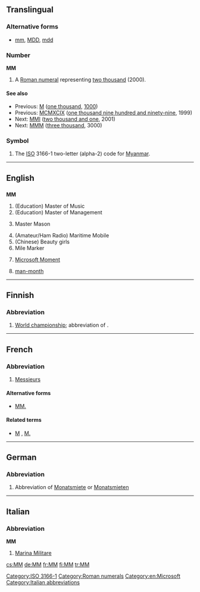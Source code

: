 {{also|mm|Mm|mm.|.mm|m.m.|m-m|M&M}}
==Translingual==

===Alternative forms===
* {{sense|roman numeral}} [[mm]], [[MDD]], [[mdd]]

===Number===
'''MM'''

# A [[Roman numeral]] representing [[two thousand]] (2000).

====See also====
* Previous: [[M]] ([[one thousand]], [[1000]])
* Previous: [[MCMXCIX]] ([[one thousand nine hundred and ninety-nine]], 1999)
* Next: [[MMI]] ([[two thousand and one]], 2001)
* Next: [[MMM]] ([[three thousand]], 3000)

===Symbol===
{{head|mul|symbol}}

# The [[ISO]] 3166-1 two-letter (alpha-2) code for [[Myanmar]].

[[Category:ISO 3166-1]]
[[Category:Roman numerals]]

----

==English==

==={{initialism}}===
'''MM'''

# (Education) Master of Music
# (Education) Master of Management
# {{freemasonry}} Master Mason
# (Amateur/Ham Radio) Maritime Mobile
# (Chinese) Beauty girls
# Mile Marker
# {{rfv-sense}} [[Microsoft Moment]]
# [[man-month]]

[[Category:en:Microsoft]]

----

==Finnish==

===Abbreviation===
{{fi-abbr}}

# [[world championship|World championship]]; abbreviation of {{term|maailmanmestaruus}}.

----

==French==

===Abbreviation===
{{head|fr|abbreviation}} {{gloss|plural}}

# [[Messieurs]]

====Alternative forms====
* [[MM.]]

====Related terms====
* [[M]] , [[M.]] {{gloss|singular}}

----

==German==

===Abbreviation===
{{head|de|abbreviation}}

# {{context|apartment listing|lang=de}} Abbreviation of [[Monatsmiete]] or [[Monatsmieten]]

----

==Italian==

===Abbreviation===
'''MM'''

# [[w:it:Marina Militare|Marina Militare]]

[[Category:Italian abbreviations]]

[[cs:MM]]
[[de:MM]]
[[fr:MM]]
[[fi:MM]]
[[tr:MM]]
